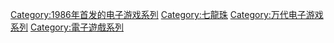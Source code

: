 {{noteTA
|G1=DragonBall
}}
{{cat main|七龙珠系列电子游戏列表}}

{{DEFAULTSORT:Dragon Ball}}
[[Category:1986年首发的电子游戏系列|Category:1986年首发的电子游戏系列]]
[[Category:七龍珠|Category:七龍珠]]
[[Category:万代电子游戏系列|Category:万代电子游戏系列]]
[[Category:電子遊戲系列|Category:電子遊戲系列]]